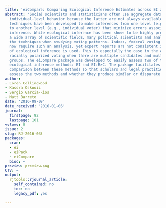 ```yaml
---
title: 'eiCompare: Comparing Ecological Inference Estimates across EI and EI:RC'
abstract: 'Social scientists and statisticians often use aggregate data to predict
  individual-level behavior because the latter are not always available. Various statistical
  techniques have been developed to make inferences from one level (e.g., precinct)
  to another level (e.g., individual voter) that minimize errors associated with ecological
  inference. While ecological inference has been shown to be highly problematic in
  a wide array of scientific fields, many political scientists and analysis employ
  the techniques when studying voting patterns. Indeed, federal voting rights lawsuits
  now require such an analysis, yet expert reports are not consistent in which type
  of ecological inference is used. This is especially the case in the analysis of
  racially polarized voting when there are multiple candidates and multiple racial
  groups. The eiCompare package was developed to easily assess two of the more common
  ecological inference methods: EI and EI:R×C. The package facilitates a seamless
  comparison between these methods so that scholars and legal practitioners can easily
  assess the two methods and whether they produce similar or disparate findings.'
author:
- Loren Collingwood
- Kassra Oskooii
- Sergio Garcia-Rios
- Matt Barreto
date: '2016-09-09'
date_received: '2016-01-06'
journal:
  firstpage: 92
  lastpage: 101
volume: 8
issue: 2
slug: RJ-2016-035
packages:
  cran:
  - ei
  - eiPack
  - eiCompare
  bioc: ~
preview: preview.png
CTV: ~
output:
  rjtools::rjournal_article:
    self_contained: no
    toc: no
    legacy_pdf: yes

---
```

